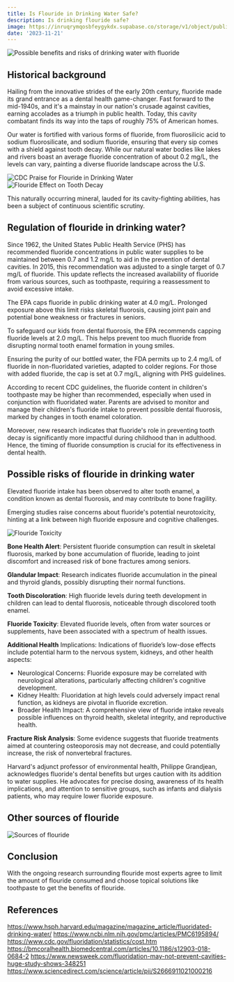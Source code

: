 ```yaml
---
title: Is Flouride in Drinking Water Safe?
description: Is drinking flouride safe?
image: https://inruqrymqosbfeygykdx.supabase.co/storage/v1/object/public/website/blog/is-flouride-bad-for-you/Blurry%20Blue%20Pink.jpg
date: '2023-11-21'
---
```


<div className="relative overflow-hidden max-w-xl md:pt-4 rounded-lg">
  <img
    src="https://inruqrymqosbfeygykdx.supabase.co/storage/v1/object/public/website/blog/is-flouride-bad-for-you/Blurry%20Blue%20Pink.jpg"
    alt="Possible benefits and risks of drinking water with fluoride"
    className="rounded-lg w-full object-contain object-center"
  />
</div>

## Historical background

Hailing from the innovative strides of the early 20th century, fluoride made its grand entrance as a dental health game-changer.
Fast forward to the mid-1940s, and it's a mainstay in our nation's crusade against cavities, earning accolades as a triumph in
public health. Today, this cavity combatant finds its way into the taps of roughly 75% of American homes.

Our water is fortified with various forms of fluoride, from fluorosilicic acid to sodium fluorosilicate, and sodium fluoride,
ensuring that every sip comes with a shield against tooth decay. While our natural water bodies like lakes and rivers boast an
average fluoride concentration of about 0.2 mg/L, the levels can vary, painting a diverse fluoride landscape across the U.S.

<div className="relative overflow-hidden max-w-xl md:pt-4 rounded-lg">
  <img
    src="https://inruqrymqosbfeygykdx.supabase.co/storage/v1/object/public/website/blog/is-flouride-bad-for-you/cdc-praise.png"
    alt="CDC Praise for Flouride in Drinking Water"
    className="rounded-lg h-full w-full object-contain object-center"
  />
</div>

<div className="relative overflow-hidden max-w-xl md:pt-4 rounded-lg">
  <img
    src="https://inruqrymqosbfeygykdx.supabase.co/storage/v1/object/public/website/blog/is-flouride-bad-for-you/flouride-effect-cavities.png"
    alt="Flouride Effect on Tooth Decay"
    className="rounded-lg h-full w-full object-contain object-center"
  />
</div>

This naturally occurring mineral, lauded for its cavity-fighting abilities, has been a subject of
continuous scientific scrutiny.

## Regulation of flouride in drinking water?

Since 1962, the United States Public Health Service (PHS) has recommended fluoride concentrations in public water supplies
to be maintained between 0.7 and 1.2 mg/L to aid in the prevention of dental cavities. In 2015,
this recommendation was adjusted to a single target of 0.7 mg/L of fluoride. This update reflects the
increased availability of fluoride from various sources, such as toothpaste, requiring a reassessment to avoid excessive intake.

The EPA caps fluoride in public drinking water at 4.0 mg/L. Prolonged exposure above this limit risks skeletal fluorosis,
causing joint pain and potential bone weakness or fractures in seniors.

To safeguard our kids from dental fluorosis, the EPA recommends capping fluoride levels at 2.0 mg/L.
This helps prevent too much fluoride from disrupting normal tooth enamel formation in young smiles.

Ensuring the purity of our bottled water, the FDA permits up to 2.4 mg/L of fluoride in non-fluoridated varieties,
adapted to colder regions. For those with added fluoride, the cap is set at 0.7 mg/L, aligning with PHS guidelines.

According to recent CDC guidelines, the fluoride content in children's toothpaste may be higher than recommended, especially when
used in conjunction with fluoridated water. Parents are advised to monitor and manage their children's fluoride intake to prevent
possible dental fluorosis, marked by changes in tooth enamel coloration.

Moreover, new research indicates that fluoride's role in preventing tooth decay is significantly more impactful during
childhood than in adulthood. Hence, the timing of fluoride consumption is crucial for its effectiveness in dental health.

## Possible risks of flouride in drinking water

Elevated fluoride intake has been observed to alter tooth enamel, a condition known as dental fluorosis, and may contribute to bone fragility.

Emerging studies raise concerns about fluoride's potential neurotoxicity, hinting at a link between high fluoride exposure and cognitive challenges.

<div className="relative overflow-hidden max-w-xl md:pt-4 rounded-lg">
  <img
    src="https://inruqrymqosbfeygykdx.supabase.co/storage/v1/object/public/website/blog/is-flouride-bad-for-you/flouride%20toxicity.jpg"
    alt="Flouride Toxicity"
    className="rounded-lg h-full w-full object-contain object-center"
  />
</div>

**Bone Health Alert**: Persistent fluoride consumption can result in skeletal fluorosis, marked by bone accumulation of fluoride, leading to joint discomfort and increased risk of bone fractures among seniors.

**Glandular Impact**: Research indicates fluoride accumulation in the pineal and thyroid glands, possibly disrupting their normal functions.

**Tooth Discoloration**: High fluoride levels during teeth development in children can lead to dental fluorosis, noticeable through discolored tooth enamel.

**Fluoride Toxicity**: Elevated fluoride levels, often from water sources or supplements, have been associated with a spectrum of health issues.

**Additional Health** Implications: Indications of fluoride’s low-dose effects include potential harm to the nervous system, kidneys, and other health aspects:

- Neurological Concerns: Fluoride exposure may be correlated with neurological alterations, particularly affecting children's cognitive development.
- Kidney Health: Fluoridation at high levels could adversely impact renal function, as kidneys are pivotal in fluoride excretion.
- Broader Health Impact: A comprehensive view of fluoride intake reveals possible influences on thyroid health, skeletal integrity, and reproductive health.

**Fracture Risk Analysis**: Some evidence suggests that fluoride treatments aimed at countering osteoporosis may not decrease, and could potentially increase, the risk of nonvertebral fractures.

Harvard's adjunct professor of environmental health, Philippe Grandjean, acknowledges fluoride's dental benefits but urges caution with its addition to water supplies.
He advocates for precise dosing, awareness of its health implications, and attention to sensitive groups, such as infants and dialysis patients, who may require lower fluoride exposure.

## Other sources of flouride

<div className="relative overflow-hidden max-w-xl md:pt-4 rounded-lg">
  <img
    src="https://inruqrymqosbfeygykdx.supabase.co/storage/v1/object/public/website/blog/is-flouride-bad-for-you/source-flouride.png"
    alt="Sources of flouride"
    className="rounded-lg h-full w-full object-contain object-center"
  />
</div>

## Conclusion

With the ongoing research surrounding flouride most experts agree to limit the amount of flouride consumed and choose topical
solutions like toothpaste to get the benefits of flouride.

## References

https://www.hsph.harvard.edu/magazine/magazine_article/fluoridated-drinking-water/
https://www.ncbi.nlm.nih.gov/pmc/articles/PMC6195894/
https://www.cdc.gov/fluoridation/statistics/cost.htm
https://bmcoralhealth.biomedcentral.com/articles/10.1186/s12903-018-0684-2
https://www.newsweek.com/fluoridation-may-not-prevent-cavities-huge-study-shows-348251
https://www.sciencedirect.com/science/article/pii/S2666911021000216
